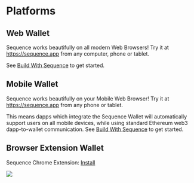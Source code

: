 # Platforms

## Web Wallet

Sequence works beautifully on all modern Web Browsers! Try it at https://sequence.app from any computer, phone or tablet.

See [Build With Sequence](/wallet/installation) to get started.

## Mobile Wallet

Sequence works beautifully on your Mobile Web Browser! Try it at https://sequence.app from any phone or tablet.

This means dapps which integrate the Sequence Wallet will automatically support users on all mobile devices,
while using standard Ethereum web3 dapp-to-wallet communication. See [Build With Sequence](/wallet/installation) to get started.

## Browser Extension Wallet

Sequence Chrome Extension: [Install](https://chrome.google.com/webstore/detail/sequence-wallet/ocmccklecaalljlflmclidjeclpcpdim?hl=en)

<img src='/img/seq-chrome-store.png' />